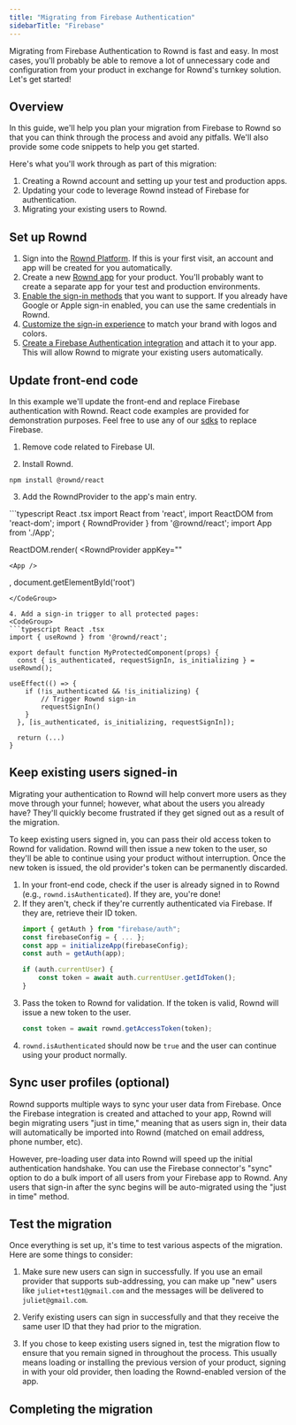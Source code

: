 ```yaml
---
title: "Migrating from Firebase Authentication"
sidebarTitle: "Firebase"
---
```

Migrating from Firebase Authentication to Rownd is fast and easy. In most cases, you'll probably be able to remove a lot of unnecessary code and configuration from your product in exchange for Rownd's turnkey solution. Let's get started!

## Overview
In this guide, we'll help you plan your migration from Firebase to Rownd so that you can think through the process and avoid any pitfalls. We'll also provide some code snippets to help you get started.

Here's what you'll work through as part of this migration:
1. Creating a Rownd account and setting up your test and production apps.
2. Updating your code to leverage Rownd instead of Firebase for authentication.
3. Migrating your existing users to Rownd.

## Set up Rownd
1. Sign into the [Rownd Platform](https://app.rownd.io). If this is your first visit, an account and app will be created for you automatically.
2. Create a new [Rownd app](/configuration/applications#create-a-new-application) for your product. You'll probably want to create a separate app for your test and production environments.
3. [Enable the sign-in methods](/configuration/authentication-methods) that you want to support. If you already have Google or Apple sign-in enabled, you can use the same credentials in Rownd.
4. [Customize the sign-in experience](/configuration/authentication-methods) to match your brand with logos and colors.
5. [Create a Firebase Authentication integration](/configuration/integrations/firebase/authentication) and attach it to your app. This will allow Rownd to migrate your existing users automatically.

## Update front-end code
In this example we'll update the front-end and replace Firebase authentication with Rownd. React code examples are provided for demonstration purposes. Feel free to use any of our [sdks](http://localhost:3000/sdk-reference/overview) to replace Firebase.

1. Remove code related to Firebase UI. 

2. Install Rownd. 
```
npm install @rownd/react
```

3. Add the RowndProvider to the app's main entry.
<CodeGroup>
```typescript React .tsx
import React from 'react',
import ReactDOM from 'react-dom';
import { RowndProvider } from '@rownd/react';
import App from './App';

ReactDOM.render(
  <RowndProvider
    appKey="<your app key>"
  >
    <App />
  </RowndProvider>,
  document.getElementById('root')
```
</CodeGroup>

4. Add a sign-in trigger to all protected pages:
<CodeGroup>
```typescript React .tsx
import { useRownd } from '@rownd/react';

export default function MyProtectedComponent(props) {
  const { is_authenticated, requestSignIn, is_initializing } = useRownd();

useEffect(() => {
    if (!is_authenticated && !is_initializing) {
        // Trigger Rownd sign-in
        requestSignIn()
    }
  }, [is_authenticated, is_initializing, requestSignIn]);

  return (...)
}
```
</CodeGroup>


## Keep existing users signed-in
Migrating your authentication to Rownd will help convert more users as they move through your funnel; however, what about the users you already have? They'll quickly become frustrated if they get signed out as a result of the migration.

To keep existing users signed in, you can pass their old access token to Rownd for validation. Rownd will then issue a new token to the user, so they'll be able to continue using your product without interruption. Once the new token is issued, the old provider's token can be permanently discarded.

1. In your front-end code, check if the user is already signed in to Rownd (e.g., `rownd.isAuthenticated`). If they are, you're done!
2. If they aren't, check if they're currently authenticated via Firebase. If they are, retrieve their ID token.
    ```typescript
    import { getAuth } from "firebase/auth";
    const firebaseConfig = { ... };
    const app = initializeApp(firebaseConfig);
    const auth = getAuth(app);

    if (auth.currentUser) {
        const token = await auth.currentUser.getIdToken();
    }
    ```
3. Pass the token to Rownd for validation. If the token is valid, Rownd will issue a new token to the user.
    ```typescript
    const token = await rownd.getAccessToken(token);
    ```
4. `rownd.isAuthenticated` should now be `true` and the user can continue using your product normally.

## Sync user profiles (optional)
<!--  Steps to migrate users to keep IDs stable, leveraging an integration if possible, otherwise CSV/JSON export and import w/ sample scripts, etc -->
Rownd supports multiple ways to sync your user data from Firebase. Once the Firebase integration is created and attached to your app, Rownd will begin migrating users "just in time," meaning that as users sign in, their data will automatically be imported into Rownd (matched on email address, phone number, etc).

However, pre-loading user data into Rownd will speed up the initial authentication handshake. You can use the Firebase connector's "sync" option to do a bulk import of all users from your Firebase app to Rownd. Any users that sign-in after the sync begins will be auto-migrated using the "just in time" method.

## Test the migration
<!-- Make sure everything works -->
Once everything is set up, it's time to test various aspects of the migration. Here are some things to consider:

1. Make sure new users can sign in successfully. If you use an email provider that supports sub-addressing, you can make up "new" users like `juliet+test1@gmail.com` and the messages will be delivered to `juliet@gmail.com`.

2. Verify existing users can sign in successfully and that they receive the same user ID that they had prior to the migration.

3. If you chose to keep existing users signed in, test the migration flow to ensure that you remain signed in throughout the process. This usually means loading or installing the previous version of your product, signing in with your old provider, then loading the Rownd-enabled version of the app.

## Completing the migration
<!-- Any last steps to wrap things up.  -->
